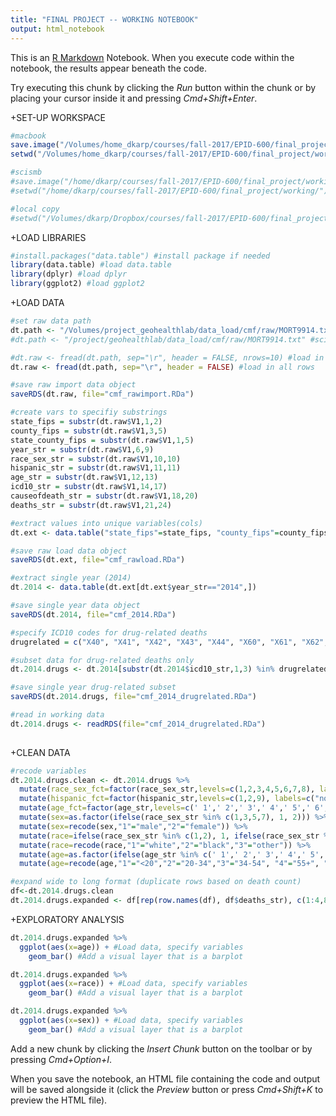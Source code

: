 ```yaml
---
title: "FINAL PROJECT -- WORKING NOTEBOOK"
output: html_notebook
---
```


This is an [R Markdown](http://rmarkdown.rstudio.com) Notebook. When you execute code within the notebook, the results appear beneath the code. 

Try executing this chunk by clicking the *Run* button within the chunk or by placing your cursor inside it and pressing *Cmd+Shift+Enter*. 

+SET-UP WORKSPACE
```r
#macbook
save.image("/Volumes/home_dkarp/courses/fall-2017/EPID-600/final_project/working/working-103017.RData")
setwd("/Volumes/home_dkarp/courses/fall-2017/EPID-600/final_project/working/")

#scismb
#save.image("/home/dkarp/courses/fall-2017/EPID-600/final_project/working/working-101717.RData")
#setwd("/home/dkarp/courses/fall-2017/EPID-600/final_project/working/")

#local copy
#setwd("/Volumes/dkarp/Dropbox/courses/fall-2017/EPID-600/final_project/working/")

```

+LOAD LIBRARIES
```r
#install.packages("data.table") #install package if needed
library(data.table) #load data.table
library(dplyr) #load dplyr
library(ggplot2) #load ggplot2

```

+LOAD DATA
```r
#set raw data path
dt.path <- "/Volumes/project_geohealthlab/data_load/cmf/raw/MORT9914.txt" #macbook
#dt.path <- "/project/geohealthlab/data_load/cmf/raw/MORT9914.txt" #scismb

#dt.raw <- fread(dt.path, sep="\r", header = FALSE, nrows=10) #load in first 10 rows
dt.raw <- fread(dt.path, sep="\r", header = FALSE) #load in all rows

#save raw import data object
saveRDS(dt.raw, file="cmf_rawimport.RDa")

#create vars to specifiy substrings
state_fips = substr(dt.raw$V1,1,2)
county_fips = substr(dt.raw$V1,3,5)
state_county_fips = substr(dt.raw$V1,1,5)
year_str = substr(dt.raw$V1,6,9)
race_sex_str = substr(dt.raw$V1,10,10)
hispanic_str = substr(dt.raw$V1,11,11)
age_str = substr(dt.raw$V1,12,13)
icd10_str = substr(dt.raw$V1,14,17)
causeofdeath_str = substr(dt.raw$V1,18,20)
deaths_str = substr(dt.raw$V1,21,24)

#extract values into unique variables(cols)
dt.ext <- data.table("state_fips"=state_fips, "county_fips"=county_fips, "state_county_fips"=state_county_fips, "year_str"=year_str, "race_sex_str"=race_sex_str, "hispanic_str"=hispanic_str, "age_str"=age_str, "icd10_str"=icd10_str, "causeofdeath_str"=causeofdeath_str, "deaths_str"=deaths_str)

#save raw load data object
saveRDS(dt.ext, file="cmf_rawload.RDa")

#extract single year (2014)
dt.2014 <- data.table(dt.ext[dt.ext$year_str=="2014",])

#save single year data object
saveRDS(dt.2014, file="cmf_2014.RDa")

#specify ICD10 codes for drug-related deaths
drugrelated = c("X40", "X41", "X42", "X43", "X44", "X60", "X61", "X62", "X63", "X64", "X85", "Y10", "Y11", "Y12", "Y13", "Y14")

#subset data for drug-related deaths only
dt.2014.drugs <- dt.2014[substr(dt.2014$icd10_str,1,3) %in% drugrelated]

#save single year drug-related subset
saveRDS(dt.2014.drugs, file="cmf_2014_drugrelated.RDa")

#read in working data
dt.2014.drugs <- readRDS(file="cmf_2014_drugrelated.RDa")
  
```

+CLEAN DATA
```r
#recode variables
dt.2014.drugs.clean <- dt.2014.drugs %>%
  mutate(race_sex_fct=factor(race_sex_str,levels=c(1,2,3,4,5,6,7,8), labels=c("White male","White female","Black male","Black female","American Indian or Alaska Native male","American Indian or Alaska Native female","Asian or Pacific Islander male","Asian or Pacific Islander female"))) %>%
  mutate(hispanic_fct=factor(hispanic_str,levels=c(1,2,9), labels=c("not Hispanic or Latino","Hispanic or Latino","not stated"))) %>%
  mutate(age_fct=factor(age_str,levels=c(' 1',' 2',' 3',' 4',' 5',' 6',' 7',' 8',' 9', 10, 11, 12, 13, 14, 15, 16, 99), labels=c("under 1 day","1-6 days","7-27 days","28-364 days","1-4 years","5-9 years","10-14 years","15-19 years","20-24 years","25-34 years","35-44 years","45-54 years","55-64 years","65-74 years","75-84 years","85+ years","Unknown"))) %>%
  mutate(sex=as.factor(ifelse(race_sex_str %in% c(1,3,5,7), 1, 2))) %>%
  mutate(sex=recode(sex,"1"="male","2"="female")) %>%
  mutate(race=ifelse(race_sex_str %in% c(1,2), 1, ifelse(race_sex_str %in% c(3,4), 2, 3))) %>%
  mutate(race=recode(race,"1"="white","2"="black","3"="other")) %>%
  mutate(age=as.factor(ifelse(age_str %in% c(' 1',' 2',' 3',' 4',' 5',' 6',' 7',' 8'),1,ifelse(age_str %in% c(' 9',10),2, ifelse(age_str %in% c(11,12), 3, ifelse(age_str %in% c(13,14,15,16), 4, 5)))))) %>%
  mutate(age=recode(age,"1"="<20","2"="20-34","3"="34-54", "4"="55+", "5"="unknown"))

#expand wide to long format (duplicate rows based on death count)
df<-dt.2014.drugs.clean
dt.2014.drugs.expanded <- df[rep(row.names(df), df$deaths_str), c(1:4,8:9,11:16)]

```

+EXPLORATORY ANALYSIS
```r
dt.2014.drugs.expanded %>%
  ggplot(aes(x=age)) + #Load data, specify variables
    geom_bar() #Add a visual layer that is a barplot 

dt.2014.drugs.expanded %>%
  ggplot(aes(x=race)) + #Load data, specify variables
    geom_bar() #Add a visual layer that is a barplot

dt.2014.drugs.expanded %>%
  ggplot(aes(x=sex)) + #Load data, specify variables
    geom_bar() #Add a visual layer that is a barplot
```


Add a new chunk by clicking the *Insert Chunk* button on the toolbar or by pressing *Cmd+Option+I*.

When you save the notebook, an HTML file containing the code and output will be saved alongside it (click the *Preview* button or press *Cmd+Shift+K* to preview the HTML file).
